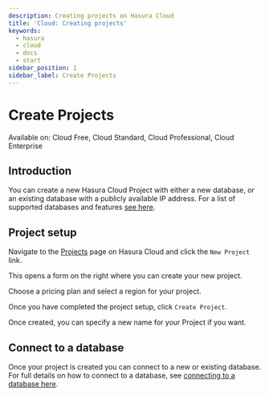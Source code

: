 ```yaml
---
description: Creating projects on Hasura Cloud
title: 'Cloud: Creating projects'
keywords:
  - hasura
  - cloud
  - docs
  - start
sidebar_position: 1
sidebar_label: Create Projects
---
```



# Create Projects

<div className="badge badge--primary heading-badge">
  Available on: Cloud Free, Cloud Standard, Cloud Professional, Cloud Enterprise
</div>

## Introduction

You can create a new Hasura Cloud Project with either a new database, or an existing database with a publicly available
IP address. For a list of supported databases and features [see here](/databases/feature-support.mdx).

## Project setup

Navigate to the [Projects](https://cloud.hasura.io/projects) page on Hasura Cloud and click the `New Project` link.

This opens a form on the right where you can create your new project.

Choose a pricing plan and select a region for your project.

<Thumbnail
  src="/img/projects/create-project.png"
  alt="Create new project in Hasura Console"
  width="900px"
/>

Once you have completed the project setup, click `Create Project`.

Once created, you can specify a new name for your Project if you want.

## Connect to a database

Once your project is created you can connect to a new or existing database. For full details on how to connect to a
database, see [connecting to a database here](/databases/overview.mdx).

